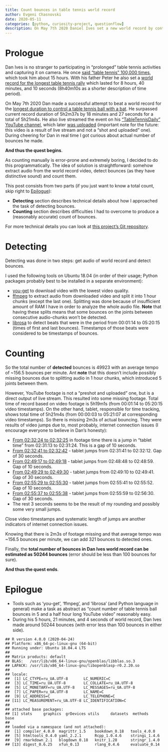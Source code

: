 ```yaml
---
title: Count bounces in table tennis world record
author: Evgeni Chasnovski
date: 2020-05-11
categories: [python, curiosity-project, questionflow]
description: On May 7th 2020 Daniel Ives set a new world record by continuously bouncing table tennis ball for 5 hours, 21 minutes, and 4 seconds. But how many bounces did he actually make?
---
```


# Prologue

Dan Ives is no stranger to participating in "prolonged" table tennis activities and capturing it on camera. He once [said "table tennis" 100,000 times](https://www.youtube.com/watch?v=6mt4_8Rd5tg), which took him about 15 hours. With his father Peter he also set a [world record for the longest table tennis rally](https://www.youtube.com/watch?v=cfp5SEV3Bns) which lasted for 8 hours, 40 minutes, and 10 seconds (8h40m10s as a shorter description of time period).

On May 7th 2020 Dan made a successful attempt to beat a world record for the [longest duration to control a table tennis ball with a bat](https://www.guinnessworldrecords.com/world-records/table-tennis-bat-and-ball-control-duration?fb_comment_id=784092958310554_1433556316697545). He surpassed current record duration of 5h2m37s by 18 minutes and 27 seconds for a total of 5h21m4s. He also live streamed the event on his ["TableTennisDaily" YouTube channel](https://www.youtube.com/channel/UC_368FANcHhkhZ7oVqkW86A), which later [was uploaded](https://www.youtube.com/watch?v=nkgzLeNocb0) (important note for the future: this video is a result of live stream and not a "shot and uploaded" one). During cheering for Dan in real time I got curious about actual number of bounces he made.

**And thus the quest begins**.

As counting manually is error-prone and extremely boring, I decided to do this programmatically. The idea of solution is straightforward: somehow extract audio from the world record video, detect bounces (as they have distinctive sound) and count them.

This post consists from two parts (if you just want to know a total count, skip right to [Epilogue](#epilogue)):

- **Detecting** section describes technical details about how I approached the task of detecting bounces.
- **Counting** section describes difficulties I had to overcome to produce a (reasonably accurate) count of bounces.

For more technical details you can look at [this project's Git repository](https://github.com/echasnovski/curiosity-projects/tree/master/ttd-world-record).

# Detecting

Detecting was done in two steps: get audio of world record and detect bounces.

I used the following tools on Ubuntu 18.04 (in order of their usage; Python packages probably best to be installed in a separate environment):

- [you-get](https://github.com/soimort/you-get) to download video with the lowest video quality.
- [ffmpeg](https://www.ffmpeg.org/) to extract audio from downloaded video and split it into 1 hour chunks (except the last one). Splitting was done because of insufficient amount of RAM I have in order to analyze the whole audio file. **Note** that having these splits means that some bounces on the joints between consecutive audio-chunks won't be detected.
- [librosa](https://github.com/librosa/librosa) to detect beats that were in the period from 00:01:14 to 05:20:15 (times of first and last bounces). Timestamps of those beats were considered to be timestamps of bounces.

# Counting

So the total number of **detected** bounces is 49923 with an average tempo of ~156.5 bounces per minute. Ant **note** that this doesn't include possibly missing bounces due to splitting audio in 1 hour chunks, which introduced 5 joints between them.

However, YouTube footage is not a "preshot and uploaded" one, but is a direct output of live stream. This resulted into some missing footage. Total time of record based on video footage is 5h19m1s (from 00:01:14 to 05:20:15 video timestamps). On the other hand, tablet, responsible for time tracking, shows total time of 5h21m4s (from 00:00:03 to 05:21:07 at corresponding video timestamps). So there is missing 2m3s of actual bouncing. They were results of video jumps due to, most probably, internet connection issues (I encourage everyone to believe in Dan's honesty):

- [From 02:32:24 to 02:32:25](https://youtu.be/nkgzLeNocb0?t=9144) in footage time there is a jump in "tablet time" from 02:31:13 to 02:31:24. This is a gap of 10 seconds.
- [From 02:32:41 to 02:32:42](https://youtu.be/nkgzLeNocb0?t=9161) - tablet jumps from 02:31:41 to 02:32:12. Gap of 30 seconds.
- [From 02:49:17 to 02:49:18](https://youtu.be/nkgzLeNocb0?t=10157) - tablet jumps from 02:48:48 to 02:48:59. Gap of 10 seconds.
- [From 02:49:29 to 02:49:30](https://youtu.be/nkgzLeNocb0?t=10169) - tablet jumps from 02:49:10 to 02:49:41. Gap of 30 seconds.
- [From 02:55:29 to 02:55:30](https://youtu.be/nkgzLeNocb0?t=10529) - tablet jumps from 02:55:41 to 02:55:52. Gap of 10 seconds.
- [From 02:55:37 to 02:55:38](https://youtu.be/nkgzLeNocb0?t=10537) - tablet jumps from 02:55:59 to 02:56:30. Gap of 30 seconds.
- The rest 3 seconds seems to be the result of my rounding and possibly some very small jumps.

Close video timestamps and systematic length of jumps are another indicators of internet connection issues.

Knowing that there is 2m3s of footage missing and that average tempo was ~156.5 bounces per minute, we can add 321 bounces to detected ones.

Finally, the **total number of bounces in Dan Ives world record can be estimated as 50244 bounces** (error should be less than 100 bounces for sure).

**And thus the quest ends**.

# Epilogue

- Tools such as 'you-get', 'ffmpeg', and 'librosa' (and Python language in general) make a task as abstract as "count number of table tennis ball bounces in 5 and a half hour long YouTube video" reasonably easy.
- During his 5 hours, 21 minutes, and 4 seconds of world record, Dan Ives made around 50244 bounces (with error less than 100 bounces in either side).

::: {.callout-note title="sessionInfo()" collapse="true"}
```
## R version 4.0.0 (2020-04-24)
## Platform: x86_64-pc-linux-gnu (64-bit)
## Running under: Ubuntu 18.04.4 LTS
##
## Matrix products: default
## BLAS:   /usr/lib/x86_64-linux-gnu/openblas/libblas.so.3
## LAPACK: /usr/lib/x86_64-linux-gnu/libopenblasp-r0.2.20.so
##
## locale:
##  [1] LC_CTYPE=ru_UA.UTF-8       LC_NUMERIC=C
##  [3] LC_TIME=ru_UA.UTF-8        LC_COLLATE=ru_UA.UTF-8
##  [5] LC_MONETARY=ru_UA.UTF-8    LC_MESSAGES=ru_UA.UTF-8
##  [7] LC_PAPER=ru_UA.UTF-8       LC_NAME=C
##  [9] LC_ADDRESS=C               LC_TELEPHONE=C
## [11] LC_MEASUREMENT=ru_UA.UTF-8 LC_IDENTIFICATION=C
##
## attached base packages:
## [1] stats     graphics  grDevices utils     datasets  methods   base
##
## loaded via a namespace (and not attached):
##  [1] compiler_4.0.0  magrittr_1.5    bookdown_0.18   tools_4.0.0
##  [5] htmltools_0.4.0 yaml_2.2.1      Rcpp_1.0.4.6    stringi_1.4.6
##  [9] rmarkdown_2.1   blogdown_0.18   knitr_1.28      stringr_1.4.0
## [13] digest_0.6.25   xfun_0.13       rlang_0.4.6     evaluate_0.14
```
:::

